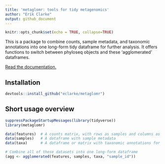 ```yaml
---
title: 'metaglomr: tools for tidy metagenomics'
author: "Erik Clarke"
output: github_document
---
```


```r
knitr::opts_chunk$set(echo = TRUE, collapse=TRUE)
```

This is a package to combine counts, sample metadata, and taxonomic annotations into one long-form tidy dataframe for further analysis. It offers functions to switch between phyloseq objects and these 'agglomerated' dataframes.

[Read the documentation.](https://eclarke.github.io/metaglomr)

## Installation

```r
devtools::install_github("eclarke/metaglomr")
```

## Short usage overview

```r
suppressPackageStartupMessages(library(tidyverse))
library(metaglomr)

data(features)  # A counts matrix, with rows as samples and columns as features
data(samples)   # A dataframe with sample metadata
data(taxa)      # A dataframe or matrix with taxonomic annotations for features

# Combine all of these datasets into one long-form dataframe
(agg <- agglomerated(features, samples, taxa, "sample_id"))
```




